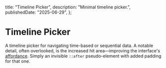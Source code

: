 
  title: "Timeline Picker",
  description: "Minimal timeline picker.",
  publishedDate: "2025-06-29",
};

# Timeline Picker

A timeline picker for navigating time-based or sequential data. A notable detail, often overlooked, is the increased hit area—improving the interface's [affordance](https://en.wikipedia.org/wiki/Affordance). Simply an invisible `::after` pseudo-element with added padding for that one.

<Card>
  <TimelinePicker />
</Card>
